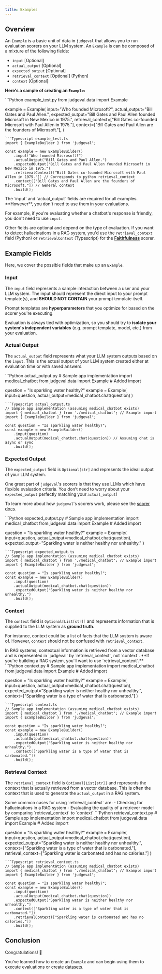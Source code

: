 ```yaml
---
title: Examples
---
```


## Overview
An `Example` is a basic unit of data in `judgeval` that allows you to run evaluation scorers on your LLM system. 
An `Example` is can be composed of a mixture of the following fields:
- `input` [Optional]
- `actual_output` [Optional]
- `expected_output` [Optional]
- `retrieval_context` [Optional] (Python)
- `context` [Optional]

**Here's a sample of creating an `Example`:**

<CodeGroup>
```Python example_test.py
from judgeval.data import Example

example = Example(
    input="Who founded Microsoft?",
    actual_output="Bill Gates and Paul Allen.",
    expected_output="Bill Gates and Paul Allen founded Microsoft in New Mexico in 1975.",
    retrieval_context=["Bill Gates co-founded Microsoft with Paul Allen in 1975."],
    context=["Bill Gates and Paul Allen are the founders of Microsoft."],
)
```
```Typescript example_test.ts
import { ExampleBuilder } from 'judgeval';

const example = new ExampleBuilder()
    .input("Who founded Microsoft?")
    .actualOutput("Bill Gates and Paul Allen.")
    .expectedOutput("Bill Gates and Paul Allen founded Microsoft in New Mexico in 1975.")
    .retrievalContext(["Bill Gates co-founded Microsoft with Paul Allen in 1975."]) // Corresponds to python retrieval_context
    .context(["Bill Gates and Paul Allen are the founders of Microsoft."]) // General context
    .build();
```
</CodeGroup>

<Note>
The `input` and `actual_output` fields are required for all examples. **However**, you don't need to use them in your evaluations. 

For example, if you're evaluating whether a chatbot's response is friendly, you don't need to use `input`. 

Other fields are optional and depend on the type of evaluation. If you want to detect hallucinations in a RAG system, you'd use the `retrieval_context` field (Python) or `retrievalContext` (Typescript) for the [**Faithfulness**](/evaluation/scorers/faithfulness) scorer.
</Note>

## Example Fields 

Here, we cover the possible fields that make up an `Example`.

### Input 
The `input` field represents a sample interaction between a user and your LLM system. The input should represent the direct input to your prompt template(s), and **SHOULD NOT CONTAIN** your prompt template itself.

<Tip> 

Prompt templates are **hyperparameters** that you optimize for based on the scorer you're executing. 

Evaluation is always tied with optimization, so you should try to **isolate your system's independent variables** (e.g. prompt template, model, etc.) from your evaluation. 

</Tip>

### Actual Output 

The `actual_output` field represents what your LLM system outputs based on the `input`. 
This is the actual output of your LLM system created either at evaluation time or with saved answers.

<CodeGroup>
```Python actual_output.py
# Sample app implementation
import medical_chatbot
from judgeval.data import Example # Added import

question = "Is sparkling water healthy?"
example = Example(
    input=question,
    actual_output=medical_chatbot.chat(question)
)
```
```Typescript actual_output.ts
// Sample app implementation (assuming medical_chatbot exists)
import { medical_chatbot } from './medical_chatbot'; // Example import
import { ExampleBuilder } from 'judgeval';

const question = "Is sparkling water healthy?";
const example = new ExampleBuilder()
    .input(question)
    .actualOutput(medical_chatbot.chat(question)) // Assuming chat is async or sync
    .build();
```
</CodeGroup>

### Expected Output

The `expected_output` field is `Optional[str]` and represents the ideal output of your LLM system. 

One great part of `judgeval`'s scorers is that they use LLMs which have flexible evaluation criteria. You don't need to worry about your `expected_output` perfectly matching your `actual_output`!

To learn more about how `judgeval`'s scorers work, please see the [scorer docs](evaluation/scorers/introduction).

<CodeGroup>
```Python expected_output.py
# Sample app implementation
import medical_chatbot
from judgeval.data import Example # Added import

question = "Is sparkling water healthy?"
example = Example(
    input=question,
    actual_output=medical_chatbot.chat(question),
    expected_output="Sparkling water is neither healthy nor unhealthy."
)
```
```Typescript expected_output.ts
// Sample app implementation (assuming medical_chatbot exists)
import { medical_chatbot } from './medical_chatbot'; // Example import
import { ExampleBuilder } from 'judgeval';

const question = "Is sparkling water healthy?";
const example = new ExampleBuilder()
    .input(question)
    .actualOutput(medical_chatbot.chat(question))
    .expectedOutput("Sparkling water is neither healthy nor unhealthy.")
    .build();
```
</CodeGroup>

### Context 

The `context` field is `Optional[List[str]]` and represents information that is supplied to the LLM system as **ground truth**. 

For instance, context could be a list of facts that the LLM system is aware of. However, `context` should not be confused with `retrieval_context`.

<Tip>
In RAG systems, contextual information is retrieved from a vector database and is represented in `judgeval` by `retrieval_context`, 
not `context`. **If you're building a RAG system, you'll want to use `retrieval_context`.**
</Tip>

<CodeGroup>
```Python context.py
# Sample app implementation
import medical_chatbot
from judgeval.data import Example # Added import

question = "Is sparkling water healthy?"
example = Example(
    input=question,
    actual_output=medical_chatbot.chat(question),
    expected_output="Sparkling water is neither healthy nor unhealthy.",
    context=["Sparkling water is a type of water that is carbonated."]
)
```
```Typescript context.ts
// Sample app implementation (assuming medical_chatbot exists)
import { medical_chatbot } from './medical_chatbot'; // Example import
import { ExampleBuilder } from 'judgeval';

const question = "Is sparkling water healthy?";
const example = new ExampleBuilder()
    .input(question)
    .actualOutput(medical_chatbot.chat(question))
    .expectedOutput("Sparkling water is neither healthy nor unhealthy.")
    .context(["Sparkling water is a type of water that is carbonated."])
    .build();
```
</CodeGroup>

### Retrieval Context 

The `retrieval_context` field is `Optional[List[str]]` and represents the context that is actually retrieved from a vector database. 
This is often the context that is used to generate the `actual_output` in a RAG system.

<Tip>
Some common cases for using `retrieval_context` are:
- Checking for hallucinations in a RAG system
- Evaluating the quality of a retriever model by comparing `retrieval_context` to `context`
</Tip>

<CodeGroup>
```Python retrieval_context.py
# Sample app implementation
import medical_chatbot
from judgeval.data import Example # Added import

question = "Is sparkling water healthy?"
example = Example(
    input=question,
    actual_output=medical_chatbot.chat(question),
    expected_output="Sparkling water is neither healthy nor unhealthy.",
    context=["Sparkling water is a type of water that is carbonated."],
    retrieval_context=["Sparkling water is carbonated and has no calories."]
)
```
```Typescript retrieval_context.ts
// Sample app implementation (assuming medical_chatbot exists)
import { medical_chatbot } from './medical_chatbot'; // Example import
import { ExampleBuilder } from 'judgeval';

const question = "Is sparkling water healthy?";
const example = new ExampleBuilder()
    .input(question)
    .actualOutput(medical_chatbot.chat(question))
    .expectedOutput("Sparkling water is neither healthy nor unhealthy.")
    .context(["Sparkling water is a type of water that is carbonated."])
    .retrievalContext(["Sparkling water is carbonated and has no calories."])
    .build();
```
</CodeGroup>

## Conclusion 

Congratulations! 🎉

You've learned how to create an `Example` and can begin using them to execute evaluations or create [datasets](/evaluation/data_datasets).
